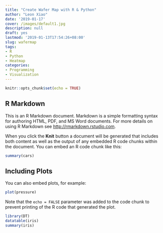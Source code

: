 ```yaml
---
title: "Create Wafer Map with R & Python"
author: "Leon Xiao"
date: '2019-01-17'
cover: /images/default1.jpg
description: null
draft: yes
lastmod: '2019-01-13T17:54:26+08:00'
slug: wafermap
tags:
- R
- Python
- Heatmap
categories:
- Programming
- Visualization
---
```


```r
knitr::opts_chunk$set(echo = TRUE)
```

## R Markdown

This is an R Markdown document. Markdown is a simple formatting syntax for authoring HTML, PDF, and MS Word documents. For more details on using R Markdown see <http://rmarkdown.rstudio.com>.

When you click the **Knit** button a document will be generated that includes both content as well as the output of any embedded R code chunks within the document. You can embed an R code chunk like this:

```r
summary(cars)
```

## Including Plots

You can also embed plots, for example:

```r
plot(pressure)
```

Note that the `echo = FALSE` parameter was added to the code chunk to prevent printing of the R code that generated the plot.

```r
library(DT)
datatable(iris)
summary(iris)
```

